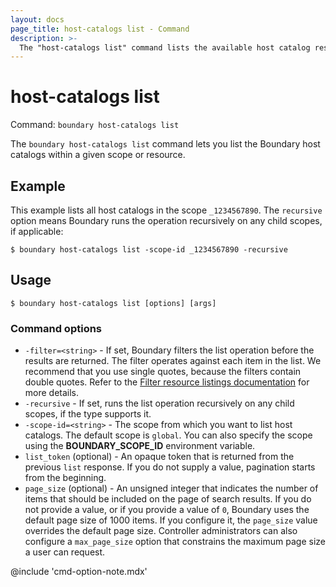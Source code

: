 ```yaml
---
layout: docs
page_title: host-catalogs list - Command
description: >-
  The "host-catalogs list" command lists the available host catalog resourcess within a scope or resource.
---
```


# host-catalogs list

Command: `boundary host-catalogs list`

The `boundary host-catalogs list` command lets you list the Boundary host catalogs within a given scope or resource.

## Example

This example lists all host catalogs in the scope `_1234567890`.
The `recursive` option means Boundary runs the operation recursively on any child scopes, if applicable:

```shell-session
$ boundary host-catalogs list -scope-id _1234567890 -recursive
```

## Usage

<CodeBlockConfig hideClipboard>

```shell-session
$ boundary host-catalogs list [options] [args]
```

</CodeBlockConfig>

### Command options

- `-filter=<string>` - If set, Boundary filters the list operation before the results are returned.
The filter operates against each item in the list.
We recommend that you use single quotes, because the filters contain double quotes.
Refer to the [Filter resource listings documentation](/boundary/docs/concepts/filtering/resource-listing) for more details.
- `-recursive` - If set, runs the list operation recursively on any child scopes, if the type supports it.
- `-scope-id=<string>` - The scope from which you want to list host catalogs.
The default scope is `global`.
You can also specify the scope using the **BOUNDARY_SCOPE_ID** environment variable.
- `list_token` (optional) - An opaque token that is returned from the previous `list` response.
If you do not supply a value, pagination starts from the beginning.
- `page_size` (optional) - An unsigned integer that indicates the number of items that should be included on the page of search results.
If you do not provide a value, or if you provide a value of `0`, Boundary uses the default page size of 1000 items.
If you configure it, the `page_size` value overrides the default page size.
Controller administrators can also configure a `max_page_size` option that constrains the maximum page size a user can request.

@include 'cmd-option-note.mdx'